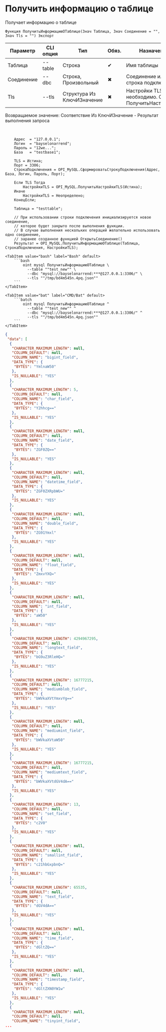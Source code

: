 ﻿---
sidebar_position: 9
description: Получить информацию о таблице и другие функции для работы с MySQL в Открытом пакете интеграций - бесплатной open-source библиотеке интеграций для 1С:Предприятие 8, OneScript и CLI
keywords: [1C, 1С, 1С:Предприятие, 1С:Предприятие 8.3, API, Интеграция, Сервисы, Обмен, OneScript, CLI, MySQL]
---


# Получить информацию о таблице
 Получает информацию о таблице



`Функция ПолучитьИнформациюОТаблице(Знач Таблица, Знач Соединение = "", Знач Tls = "") Экспорт`

  | Параметр | CLI опция | Тип | Обяз. | Назначение |
  |-|-|-|-|-|
  | Таблица | --table | Строка | &#x2714; | Имя таблицы |
  | Соединение | --dbc | Строка, Произвольный | &#x2716; | Соединение или строка подключения |
  | Tls | --tls | Структура Из КлючИЗначение | &#x2716; | Настройки TLS, если необходимо. См. ПолучитьНастройкиTls |

  
  Возвращаемое значение:   Соответствие Из КлючИЗначение - Результат выполнения запроса

<br/>




```bsl title="Пример использования для 1С:Предприятие/OneScript"
    Адрес  = "127.0.0.1";
    Логин  = "bayselonarrend";
    Пароль = "12we...";
    База   = "testbase1";

    TLS = Истина;
    Порт = 3306;
    СтрокаПодключения = OPI_MySQL.СформироватьСтрокуПодключения(Адрес, База, Логин, Пароль, Порт);

    Если TLS Тогда
        НастройкиTLS = OPI_MySQL.ПолучитьНастройкиTLS(Истина);
    Иначе
        НастройкиTLS = Неопределено;
    КонецЕсли;

    Таблица = "testtable";

    // При использовании строки подключения инициализируется новое соединение,
    // которое будет закрыто после выполнения функции.
    // В случае выполнения нескольких операций желательно использовать одно соединение,
    // заранее созданное функцией ОткрытьСоединение()
    Результат = OPI_MySQL.ПолучитьИнформациюОТаблице(Таблица, СтрокаПодключения, НастройкиTLS);
```
    

 <Tabs>
  
    <TabItem value="bash" label="Bash" default>
        ```bash
            oint mysql ПолучитьИнформациюОТаблице \
              --table ""test_new"" \
              --dbc "mysql://bayselonarrend:***@127.0.0.1:3306/" \
              --tls ""/tmp/bd4m545n.4pq.json""
        ```
    </TabItem>
  
    <TabItem value="bat" label="CMD/Bat" default>
        ```batch
            oint mysql ПолучитьИнформациюОТаблице ^
              --table ""test_new"" ^
              --dbc "mysql://bayselonarrend:***@127.0.0.1:3306/" ^
              --tls ""/tmp/bd4m545n.4pq.json""
        ```
    </TabItem>
</Tabs>


```json title="Результат"
{
 "data": [
  {
   "CHARACTER_MAXIMUM_LENGTH": null,
   "COLUMN_DEFAULT": null,
   "COLUMN_NAME": "bigint_field",
   "DATA_TYPE": {
    "BYTES": "YmlnaW50"
   },
   "IS_NULLABLE": "YES"
  },
  {
   "CHARACTER_MAXIMUM_LENGTH": 5,
   "COLUMN_DEFAULT": null,
   "COLUMN_NAME": "char_field",
   "DATA_TYPE": {
    "BYTES": "Y2hhcg=="
   },
   "IS_NULLABLE": "YES"
  },
  {
   "CHARACTER_MAXIMUM_LENGTH": null,
   "COLUMN_DEFAULT": null,
   "COLUMN_NAME": "date_field",
   "DATA_TYPE": {
    "BYTES": "ZGF0ZQ=="
   },
   "IS_NULLABLE": "YES"
  },
  {
   "CHARACTER_MAXIMUM_LENGTH": null,
   "COLUMN_DEFAULT": null,
   "COLUMN_NAME": "datetime_field",
   "DATA_TYPE": {
    "BYTES": "ZGF0ZXRpbWU="
   },
   "IS_NULLABLE": "YES"
  },
  {
   "CHARACTER_MAXIMUM_LENGTH": null,
   "COLUMN_DEFAULT": null,
   "COLUMN_NAME": "double_field",
   "DATA_TYPE": {
    "BYTES": "ZG91Ymxl"
   },
   "IS_NULLABLE": "YES"
  },
  {
   "CHARACTER_MAXIMUM_LENGTH": null,
   "COLUMN_DEFAULT": null,
   "COLUMN_NAME": "float_field",
   "DATA_TYPE": {
    "BYTES": "ZmxvYXQ="
   },
   "IS_NULLABLE": "YES"
  },
  {
   "CHARACTER_MAXIMUM_LENGTH": null,
   "COLUMN_DEFAULT": null,
   "COLUMN_NAME": "int_field",
   "DATA_TYPE": {
    "BYTES": "aW50"
   },
   "IS_NULLABLE": "YES"
  },
  {
   "CHARACTER_MAXIMUM_LENGTH": 4294967295,
   "COLUMN_DEFAULT": null,
   "COLUMN_NAME": "longtext_field",
   "DATA_TYPE": {
    "BYTES": "bG9uZ3RleHQ="
   },
   "IS_NULLABLE": "YES"
  },
  {
   "CHARACTER_MAXIMUM_LENGTH": 16777215,
   "COLUMN_DEFAULT": null,
   "COLUMN_NAME": "mediumblob_field",
   "DATA_TYPE": {
    "BYTES": "bWVkaXVtYmxvYg=="
   },
   "IS_NULLABLE": "YES"
  },
  {
   "CHARACTER_MAXIMUM_LENGTH": null,
   "COLUMN_DEFAULT": null,
   "COLUMN_NAME": "mediumint_field",
   "DATA_TYPE": {
    "BYTES": "bWVkaXVtaW50"
   },
   "IS_NULLABLE": "YES"
  },
  {
   "CHARACTER_MAXIMUM_LENGTH": 16777215,
   "COLUMN_DEFAULT": null,
   "COLUMN_NAME": "mediumtext_field",
   "DATA_TYPE": {
    "BYTES": "bWVkaXVtdGV4dA=="
   },
   "IS_NULLABLE": "YES"
  },
  {
   "CHARACTER_MAXIMUM_LENGTH": 13,
   "COLUMN_DEFAULT": null,
   "COLUMN_NAME": "set_field",
   "DATA_TYPE": {
    "BYTES": "c2V0"
   },
   "IS_NULLABLE": "YES"
  },
  {
   "CHARACTER_MAXIMUM_LENGTH": null,
   "COLUMN_DEFAULT": null,
   "COLUMN_NAME": "smallint_field",
   "DATA_TYPE": {
    "BYTES": "c21hbGxpbnQ="
   },
   "IS_NULLABLE": "YES"
  },
  {
   "CHARACTER_MAXIMUM_LENGTH": 65535,
   "COLUMN_DEFAULT": null,
   "COLUMN_NAME": "text_field",
   "DATA_TYPE": {
    "BYTES": "dGV4dA=="
   },
   "IS_NULLABLE": "YES"
  },
  {
   "CHARACTER_MAXIMUM_LENGTH": null,
   "COLUMN_DEFAULT": null,
   "COLUMN_NAME": "time_field",
   "DATA_TYPE": {
    "BYTES": "dGltZQ=="
   },
   "IS_NULLABLE": "YES"
  },
  {
   "CHARACTER_MAXIMUM_LENGTH": null,
   "COLUMN_DEFAULT": null,
   "COLUMN_NAME": "timestamp_field",
   "DATA_TYPE": {
    "BYTES": "dGltZXN0YW1w"
   },
   "IS_NULLABLE": "YES"
  },
  {
   "CHARACTER_MAXIMUM_LENGTH": null,
   "COLUMN_DEFAULT": null,
   "COLUMN_NAME": "tinyint_field",
...
```
